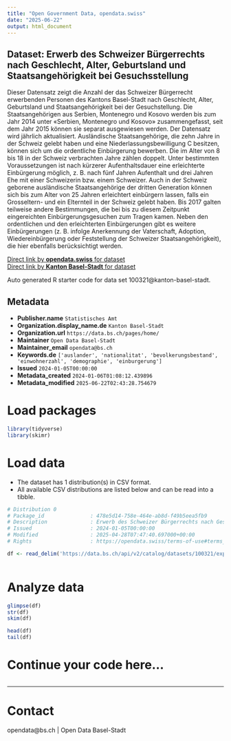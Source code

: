 ```yaml
---
title: "Open Government Data, opendata.swiss"
date: "2025-06-22"
output: html_document
---
```


## Dataset: Erwerb des Schweizer Bürgerrechts nach Geschlecht, Alter, Geburtsland und Staatsangehörigkeit bei Gesuchsstellung

Dieser Datensatz zeigt die Anzahl der das Schweizer Bürgerrecht erwerbenden Personen des Kantons Basel-Stadt nach Geschlecht, Alter, Geburtsland und Staatsangehörigkeit bei der Gesuchstellung. Die Staatsangehörigen aus Serbien, Montenegro und Kosovo werden bis zum Jahr 2014 unter «Serbien, Montenegro und Kosovo» zusammengefasst, seit dem Jahr 2015 können sie separat ausgewiesen werden. Der Datensatz wird jährlich aktualisiert. Ausländische Staatsangehörige, die zehn Jahre in der Schweiz gelebt haben und eine Niederlassungsbewilligung C besitzen, können sich um die ordentliche Einbürgerung bewerben. Die im Alter von 8 bis 18 in der Schweiz verbrachten Jahre zählen doppelt. Unter bestimmten Voraussetzungen ist nach kürzerer Aufenthaltsdauer eine erleichterte Einbürgerung möglich, z. B. nach fünf Jahren Aufenthalt und drei Jahren Ehe mit einer Schweizerin bzw. einem Schweizer. Auch in der Schweiz geborene ausländische Staatsangehörige der dritten Generation können sich bis zum Alter von 25 Jahren erleichtert einbürgern lassen, falls ein Grosseltern- und ein Elternteil in der Schweiz gelebt haben. Bis 2017 galten teilweise andere Bestimmungen, die bei bis zu diesem Zeitpunkt eingereichten Einbürgerungsgesuchen zum Tragen kamen. Neben den ordentlichen und den erleichterten Einbürgerungen gibt es weitere Einbürgerungen (z. B. infolge Anerkennung der Vaterschaft, Adoption, Wiedereinbürgerung oder Feststellung der Schweizer Staatsangehörigkeit), die hier ebenfalls berücksichtigt werden.

[Direct link by **opendata.swiss** for dataset](https://opendata.swiss/de/dataset/eingeburgerte-auslanderinnen-und-auslander-nach-geschlecht-alter-geburtsland-und-staatsangehori)<br>
[Direct link by **Kanton Basel-Stadt** for dataset](https://data.bs.ch/explore/dataset/100321/)

Auto generated R starter code for data set 100321@kanton-basel-stadt.

## Metadata

- **Publisher.name** `Statistisches Amt`
- **Organization.display_name.de** `Kanton Basel-Stadt`
- **Organization.url** `https://data.bs.ch/pages/home/`
- **Maintainer** `Open Data Basel-Stadt`
- **Maintainer_email** `opendata@bs.ch`
- **Keywords.de** `['auslander', 'nationalitat', 'bevolkerungsbestand', 'einwohnerzahl', 'demographie', 'einburgerung']`
- **Issued** `2024-01-05T00:00:00`
- **Metadata_created** `2024-01-06T01:08:12.439896`
- **Metadata_modified** `2025-06-22T02:43:28.754679`


# Load packages

```r

library(tidyverse)
library(skimr)

```

# Load data

-   The dataset has 1 distribution(s) in CSV format.
-   All available CSV distributions are listed below and can be read into a tibble.

```r

# Distribution 0
# Package_id               : 478e5d14-758e-464e-ab8d-f49b5eea5fb9
# Description              : Erwerb des Schweizer Bürgerrechts nach Geschlecht, Alter, Geburtsland und Staatsangehörigkeit bei Gesuchsstellung (csv)
# Issued                   : 2024-01-05T00:00:00
# Modified                 : 2025-04-28T07:47:40.697000+00:00
# Rights                   : https://opendata.swiss/terms-of-use#terms_by

df <- read_delim('https://data.bs.ch/api/v2/catalog/datasets/100321/exports/csv?use_labels=true')



```

# Analyze data

```r

glimpse(df)
str(df)
skim(df)

head(df)
tail(df)

```

# Continue your code here...

```r

```

------------------------------------------------------------------------

# Contact

opendata@bs.ch | Open Data Basel-Stadt
